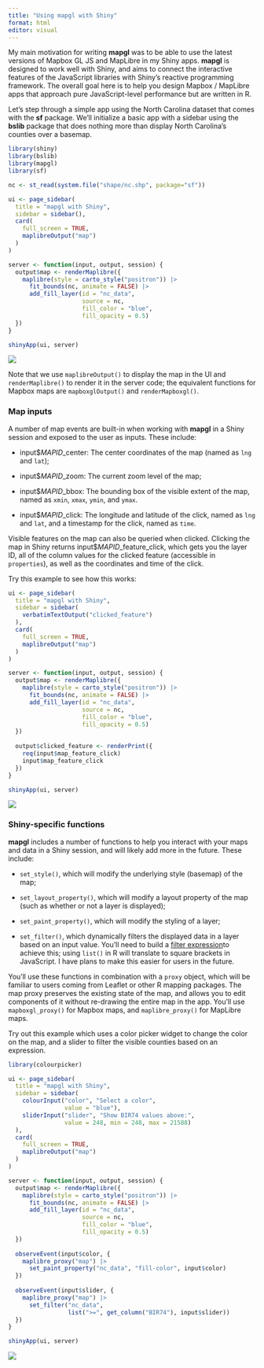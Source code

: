 ```yaml
---
title: "Using mapgl with Shiny"
format: html
editor: visual
---
```


My main motivation for writing **mapgl** was to be able to use the latest versions of Mapbox GL JS and MapLibre in my Shiny apps. **mapgl** is designed to work well with Shiny, and aims to connect the interactive features of the JavaScript libraries with Shiny's reactive programming framework. The overall goal here is to help you design Mapbox / MapLibre apps that approach pure JavaScript-level performance but are written in R.

Let's step through a simple app using the North Carolina dataset that comes with the **sf** package. We'll initialize a basic app with a sidebar using the **bslib** package that does nothing more than display North Carolina's counties over a basemap.

``` r
library(shiny)
library(bslib)
library(mapgl)
library(sf)

nc <- st_read(system.file("shape/nc.shp", package="sf"))

ui <- page_sidebar(
  title = "mapgl with Shiny",
  sidebar = sidebar(),
  card(
    full_screen = TRUE,
    maplibreOutput("map")
  )
)

server <- function(input, output, session) {
  output$map <- renderMaplibre({
    maplibre(style = carto_style("positron")) |> 
      fit_bounds(nc, animate = FALSE) |> 
      add_fill_layer(id = "nc_data",
                     source = nc,
                     fill_color = "blue",
                     fill_opacity = 0.5)
  })
}

shinyApp(ui, server)
```

![](images/clipboard-2017990981.png)

Note that we use `maplibreOutput()` to display the map in the UI and `renderMaplibre()` to render it in the server code; the equivalent functions for Mapbox maps are `mapboxglOutput()` and `renderMapboxgl()`.

### Map inputs

A number of map events are built-in when working with **mapgl** in a Shiny session and exposed to the user as inputs. These include:

-   input\$*MAPID*\_center: The center coordinates of the map (named as `lng` and `lat`);

-   input\$*MAPID*\_zoom: The current zoom level of the map;

-   input\$*MAPID*\_bbox: The bounding box of the visible extent of the map, named as `xmin`, `xmax`, `ymin`, and `ymax`.

-   input\$*MAPID*\_click: The longitude and latitude of the click, named as `lng` and `lat`, and a timestamp for the click, named as `time`.

Visible features on the map can also be queried when clicked. Clicking the map in Shiny returns input\$*MAPID*\_feature_click, which gets you the layer ID, all of the column values for the clicked feature (accessible in `properties`), as well as the coordinates and time of the click.

Try this example to see how this works:

``` r
ui <- page_sidebar(
  title = "mapgl with Shiny",
  sidebar = sidebar(
    verbatimTextOutput("clicked_feature")
  ),
  card(
    full_screen = TRUE,
    maplibreOutput("map")
  )
)

server <- function(input, output, session) {
  output$map <- renderMaplibre({
    maplibre(style = carto_style("positron")) |> 
      fit_bounds(nc, animate = FALSE) |> 
      add_fill_layer(id = "nc_data",
                     source = nc,
                     fill_color = "blue",
                     fill_opacity = 0.5)
  })
  
  output$clicked_feature <- renderPrint({
    req(input$map_feature_click)
    input$map_feature_click
  })
}

shinyApp(ui, server)
```

![](images/clipboard-3084377675.png)

### Shiny-specific functions

**mapgl** includes a number of functions to help you interact with your maps and data in a Shiny session, and will likely add more in the future. These include:

-   `set_style()`, which will modify the underlying style (basemap) of the map;

-   `set_layout_property()`, which will modify a layout property of the map (such as whether or not a layer is displayed);

-   `set_paint_property()`, which will modify the styling of a layer;

-   `set_filter()`, which dynamically filters the displayed data in a layer based on an input value. You'll need to build a [filter expression](https://docs.mapbox.com/style-spec/reference/expressions/#decision)to achieve this; using `list()` in R will translate to square brackets in JavaScript. I have plans to make this easier for users in the future.

You'll use these functions in combination with a `proxy` object, which will be familiar to users coming from Leaflet or other R mapping packages. The map proxy preserves the existing state of the map, and allows you to edit components of it without re-drawing the entire map in the app. You'll use `mapboxgl_proxy()` for Mapbox maps, and `maplibre_proxy()` for MapLibre maps.

Try out this example which uses a color picker widget to change the color on the map, and a slider to filter the visible counties based on an expression.

``` r
library(colourpicker)

ui <- page_sidebar(
  title = "mapgl with Shiny",
  sidebar = sidebar(
    colourInput("color", "Select a color",
                value = "blue"),
    sliderInput("slider", "Show BIR74 values above:",
                value = 248, min = 248, max = 21588)
  ),
  card(
    full_screen = TRUE,
    maplibreOutput("map")
  )
)

server <- function(input, output, session) {
  output$map <- renderMaplibre({
    maplibre(style = carto_style("positron")) |> 
      fit_bounds(nc, animate = FALSE) |> 
      add_fill_layer(id = "nc_data",
                     source = nc,
                     fill_color = "blue",
                     fill_opacity = 0.5)
  })
  
  observeEvent(input$color, {
    maplibre_proxy("map") |>
      set_paint_property("nc_data", "fill-color", input$color)
  })
  
  observeEvent(input$slider, {
    maplibre_proxy("map") |> 
      set_filter("nc_data", 
                 list(">=", get_column("BIR74"), input$slider))
  })
}

shinyApp(ui, server)
```

![](images/clipboard-4076622643.png)
